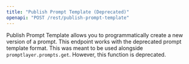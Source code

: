 ```yaml
---
title: "Publish Prompt Template (Deprecated)"
openapi: "POST /rest/publish-prompt-template"
---
```


Publish Prompt Template allows you to programmatically create a new version of a prompt. This endpoint works with the deprecated prompt template format. This was meant to be used alongside `promptlayer.prompts.get`. However, this function is deprecated.
